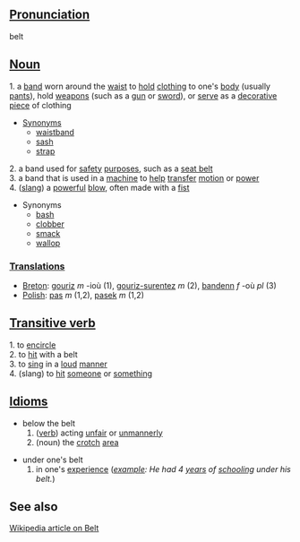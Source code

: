 ==[[Pronunciation]]==
belt

==[[Noun]]==
1. a [[band]] worn around the [[waist]] to [[hold]] [[clothing]] to one's [[body]] (usually [[pants]]), hold [[weapon]]s (such as a [[gun]] or [[sword]]), or [[serve]] as a [[decorative]] [[piece]] of clothing
* [[Synonym]]s
** [[waistband]]
** [[sash]]
** [[strap]]
2. a band used for [[safety]] [[purpose]]s, such as a [[seat belt]] <br>
3. a band that is used in a [[machine]] to [[help]] [[transfer]] [[motion]] or [[power]] <br>
4. ([[slang]]) a [[powerful]] [[blow]], often made with a [[fist]]
* Synonyms
** [[bash]]
** [[clobber]]
** [[smack]]
** [[wallop]]

===[[Translation]]s===
*[[Breton]]: [[gouriz]] ''m'' -ioù (1), [[gouriz-surentez]] ''m'' (2), [[bandenn]] ''f'' -où ''pl'' (3)
*[[Polish]]: [[pas]] ''m'' (1,2), [[pasek]] ''m'' (1,2)

==[[Transitive verb]]==
1. to [[encircle]] <br>
2. to [[hit]] with a belt <br>
3. to [[sing]] in a [[loud]] [[manner]] <br>
4. (slang) to [[hit]] [[someone]] or [[something]]

==[[Idiom]]s==
* below the belt
*# ([[verb]]) acting [[unfair]] or [[unmannerly]]
*# (noun) the [[crotch]] [[area]]

* under one's belt
*# in one's [[experience]] (''[[example]]: He had 4 [[year]]s of [[school]]ing under his belt.'')

==See also==
[http://en.wikipedia.org/wiki/Belt Wikipedia article on Belt]